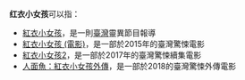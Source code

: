 '''红衣小女孩'''可以指：

*[[紅衣小女孩|紅衣小女孩]]，是一則[[臺灣|臺灣]]靈異節目報導
*[[紅衣小女孩_(電影)|紅衣小女孩 (電影)]]，是一部於2015年的臺灣驚悚電影
*[[紅衣小女孩2|紅衣小女孩2]]，是一部於2017年的臺灣驚悚續集電影
*[[人面魚：紅衣小女孩外傳|人面魚：紅衣小女孩外傳]]，是一部於2018的臺灣驚悚外傳電影

{{消歧义|H紅|Cat=五字消歧义}}